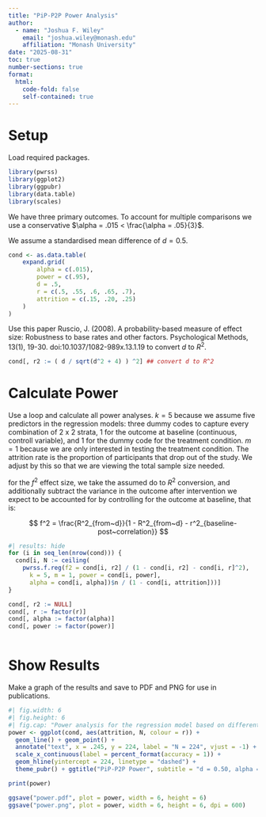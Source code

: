 ```yaml
---
title: "PiP-P2P Power Analysis"
author:
  - name: "Joshua F. Wiley"
    email: "joshua.wiley@monash.edu"
    affiliation: "Monash University"
date: "2025-08-31"
toc: true
number-sections: true
format: 
  html: 
    code-fold: false
    self-contained: true
---
```


# Setup

Load required packages.

```r
library(pwrss)
library(ggplot2)
library(ggpubr)
library(data.table)
library(scales)

```

We have three primary outcomes. To account for multiple comparisons
we use a conservative $\alpha = .015 < \frac{\alpha = .05}{3}$.

We assume a standardised mean difference of $d = 0.5$.

```r
cond <- as.data.table(
    expand.grid(
        alpha = c(.015), 
        power = c(.95),
        d = .5,
        r = c(.5, .55, .6, .65, .7),
        attrition = c(.15, .20, .25)
    )
)

```

Use this paper
Ruscio, J. (2008). A probability-based measure of effect size: Robustness to base rates and other factors. Psychological Methods, 13(1), 19-30. doi:10.1037/1082-989x.13.1.19
to convert $d$ to $R^2$.

```r
cond[, r2 := ( d / sqrt(d^2 + 4) ) ^2] ## convert d to R^2
```


# Calculate Power

Use a loop and calculate all power analyses.
$k = 5$ because we assume five predictors in the regression models: three dummy codes to capture every combination of 2 x 2 strata,
1 for the outcome at baseline (continuous, controll variable), 
and 1 for the dummy code for the treatment condition. $m = 1$ because we are only interested in testing the treatment condition.
The attrition rate is the proportion of participants that drop out of the study.
We adjust by this so that we are viewing the total sample size needed.

for the $f^2$ effect size, we take the assumed do to $R^2$ conversion,
and additionally subtract the variance in the outcome after intervention
we expect to be accounted for by controlling for the outcome at baseline,
that is:

$$
f^2 = \frac{R^2_{from~d}}{1 - R^2_{from~d} - r^2_{baseline-post~correlation}}
$$

```r
#| results: hide
for (i in seq_len(nrow(cond))) {
  cond[i, N := ceiling(
    pwrss.f.reg(f2 = cond[i, r2] / (1 - cond[i, r2] - cond[i, r]^2),
      k = 5, m = 1, power = cond[i, power],
      alpha = cond[i, alpha])$n / (1 - cond[i, attrition]))]
}

cond[, r2 := NULL]
cond[, r := factor(r)]
cond[, alpha := factor(alpha)]
cond[, power := factor(power)]
  
```

# Show Results

Make a graph of the results and save to PDF and PNG for use in publications.

```r
#| fig.width: 6
#| fig.height: 6
#| fig.cap: "Power analysis for the regression model based on different assumptions. Results are adjusted for attrition."
power <- ggplot(cond, aes(attrition, N, colour = r)) + 
  geom_line() + geom_point() +
  annotate("text", x = .245, y = 224, label = "N = 224", vjust = -1) +
  scale_x_continuous(label = percent_format(accuracy = 1)) + 
  geom_hline(yintercept = 224, linetype = "dashed") +
  theme_pubr() + ggtitle("PiP-P2P Power", subtitle = "d = 0.50, alpha = .015")

print(power)

ggsave("power.pdf", plot = power, width = 6, height = 6)
ggsave("power.png", plot = power, width = 6, height = 6, dpi = 600)

```
